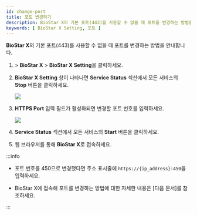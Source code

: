 ```yaml
---
id: change-port
title: 포트 변경하기
description: BioStar X의 기본 포트(443)를 사용할 수 없을 때 포트를 변경하는 방법을 안내합니다.
keywords: [ BioStar X Setting, 포트 ]
---
```


**BioStar X**의 기본 포트(443)를 사용할 수 없을 때 포트를 변경하는 방법을 안내합니다.

1. <Start/> > **BioStar X** > **BioStar X Setting**을 클릭하세요.

1. **BioStar X Setting** 창이 나타나면 **Service Status** 섹션에서 모든 서비스의 **Stop** 버튼을 클릭하세요.

    <Image src='/img/common/biostar-setting-window.png' alone />

1. **HTTPS Port** 입력 필드가 활성화되면 변경할 포트 번호를 입력하세요.

    <Image src='/img/common/biostar-setting-change-port.png' alone />

1. **Service Status** 섹션에서 모든 서비스의 **Start** 버튼을 클릭하세요.

1. 웹 브라우저를 통해 **BioStar X**로 접속하세요.

:::info

* 포트 번호를 450으로 변경했다면 주소 표시줄에 `https://{ip_address}:450`을 입력하세요.

* BioStar X에 접속해 포트를 변경하는 방법에 대한 자세한 내용은 [다음 문서]를 참조하세요.

:::